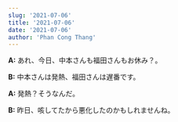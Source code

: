 ```yaml
---
slug: '2021-07-06'
title: '2021-07-06'
date: '2021-07-06'
author: 'Phan Cong Thang'
---
```


**A:** あれ、今日、中本さんも福田さんもお休み？。

**B:** 中本さんは発熱、福田さんは遅番です。

**A:** 発熱？そうなんだ。

**B:** 昨日、咳してたから悪化したのかもしれませんね。
